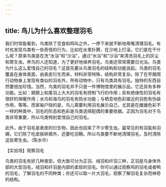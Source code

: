 ```yaml
---
---
---
```

title: 鸟儿为什么喜欢整理羽毛
---






我们时常能看到，鸟类除了觅食和鸣叫之外，一停下来就不断地用嘴清理羽毛。有时也发现鸟类有一些奇怪的行为，比如在水里扑腾，在沙地上打滚。它们是在干什么呢？原来鸟类是在洗“水浴”和“沙浴”，通过“水浴”和“沙浴”来清洗羽毛上的灰尘和寄生虫。养鸟的人还知道，为了更好地保养羽毛，鸟类还常常需要日光浴。鸟类为什么这么爱惜自己的羽毛？这首先要从鸟类羽毛的结构和功能说起。鸟类的羽毛覆盖在身体表面，由表皮衍生而来，材料非常特殊，结构非常复杂。除了在早期爬行动物身上发现有类似的羽毛外，所有动物中，只有鸟类具有羽毛。独特的东西自然要倍加珍惜。当然，鸟类的羽毛并不只是一件博物馆里的展示品，它还具有多种功能。比如：翅膀上和尾羽上大大的羽毛有控制飞行的作用；具有绝缘性的羽毛有很好的保暖作用；水鸟和海鸟的羽毛有防水功能；与栖息地色彩接近的羽色有伪装作用，等等。而家喻户晓的是，鸟儿需要利用羽毛展示自己，尤其是在雌雄色彩不一样的种类中，羽毛的形态和色彩是鸟类选择配偶的重要依据。正因为羽毛对于鸟类非常重要，所以鸟类特别爱惜自己的羽毛。

此外，由于羽毛是表皮的衍生物，因此也招来了不少寄生虫。最常见的有羽虱和羽螨，它们除了吃皮肤碎屑外，还要吃羽鞘。所以鸟类要不断地清理羽毛，及时清除这些寄生虫。（陈水华）





【实验场】观察羽毛



鸟类的羽毛有好几种类型，但大致可分为正羽、绒羽和纤羽三种，正羽是鸟身体外部的大型羽毛，绒羽和纤羽是内部的柔软的羽毛。你可以通过观察鸡的羽毛或者鸭的羽毛，了解羽毛的不同种类；你还可以取一片大羽毛，观察了解羽毛复杂而神奇的结构。